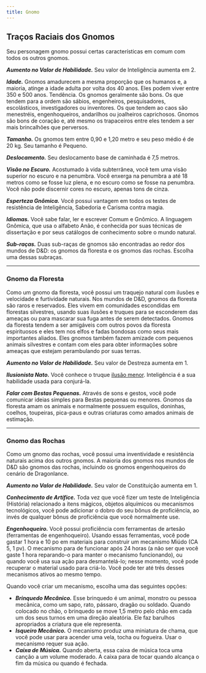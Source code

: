 ```yaml
---
title: Gnomo
---
```


## Traços Raciais dos Gnomos

Seu personagem gnomo possui certas características em comum com todos os outros gnomos.

**_Aumento no Valor de Habilidade._** Seu valor de Inteligência aumenta em 2.

**_Idade._** Gnomos amadurecem a mesma proporção que os humanos e, a maioria, atinge a idade adulta por volta dos 40 anos. Eles podem viver entre 350 e 500 anos. Tendência. Os gnomos geralmente são bons. Os que tendem para a ordem são sábios, engenheiros, pesquisadores, escolásticos, investigadores ou inventores. Os que tendem ao caos são menestréis, engenhoqueiros, andarilhos ou joalheiros caprichosos. Gnomos são bons de coração e, até mesmo os trapaceiros entre eles tendem a ser mais brincalhões que perversos.

**_Tamanho._** Os gnomos tem entre 0,90 e 1,20 metro e seu peso médio é de 20 kg. Seu tamanho é Pequeno.

**_Deslocamento._** Seu deslocamento base de caminhada é 7,5 metros.

**_Visão no Escuro._** Acostumado à vida subterrânea, você tem uma visão superior no escuro e na penumbra. Você enxerga na penumbra a até 18 metros como se fosse luz plena, e no escuro como se fosse na penumbra. Você não pode discernir cores no escuro, apenas tons de cinza.

**_Esperteza Gnômica._** Você possui vantagem em todos os testes de resistência de Inteligência, Sabedoria e Carisma contra magia.

**_Idiomas._** Você sabe falar, ler e escrever Comum e Gnômico. A linguagem Gnômica, que usa o alfabeto Anão, é conhecida por suas técnicas de dissertação e por seus catálogos de conhecimento sobre o mundo natural.

**_Sub-raças._** Duas sub-raças de gnomos são encontradas ao redor dos mundos de D&D: os gnomos da floresta e os gnomos das rochas. Escolha uma dessas subraças.

---

### Gnomo da Floresta

Como um gnomo da floresta, você possui um traquejo natural com ilusões e velocidade e furtividade naturais. Nos mundos de D&D, gnomos da floresta são raros e reservados. Eles vivem em comunidades escondidas em florestas silvestres, usando suas ilusões e truques para se esconderem das ameaças ou para mascarar sua fuga antes de serem detectados. Gnomos da floresta tendem a ser amigáveis com outros povos da floresta espirituosos e eles tem nos elfos e fadas bondosas como seus mais importantes aliados. Eles gnomos também fazem amizade com pequenos animais silvestres e contam com eles para obter informações sobre ameaças que estejam perambulando por suas terras.

**_Aumento no Valor de Habilidade._** Seu valor de Destreza aumenta em 1.

**_Ilusionista Nato._** Você conhece o truque [ilusão menor](_/kompendium/dnd5/spells?name=ilusão+menor). Inteligência é a sua habilidade usada para conjurá-la.

**_Falar com Bestas Pequenas._** Através de sons e gestos, você pode comunicar ideias simples para Bestas pequenas ou menores. Gnomos da floresta amam os animais e normalmente possuem esquilos, doninhas, coelhos, toupeiras, pica-paus e outras criaturas como amados animais de estimação.

---

### Gnomo das Rochas

Como um gnomo das rochas, você possui uma inventividade e resistência naturais acima dos outros gnomos. A maioria dos gnomos nos mundos de D&D são gnomos das rochas, incluindo os gnomos engenhoqueiros do cenário de Dragonlance.

**_Aumento no Valor de Habilidade._** Seu valor de Constituição aumenta em 1.

**_Conhecimento de Artífice._** Toda vez que você fizer um teste de Inteligência (História) relacionado a itens mágicos, objetos alquímicos ou mecanismos tecnológicos, você pode adicionar o dobro do seu bônus de proficiência, ao invés de qualquer bônus de proficiência que você normalmente use.

**_Engenhoqueiro._** Você possui proficiência com ferramentas de artesão (ferramentas de engenhoqueiro). Usando essas ferramentas, você pode gastar 1 hora e 10 po em materiais para construir um mecanismo Miúdo (CA 5, 1 pv). O mecanismo para de funcionar após 24 horas (a não ser que você gaste 1 hora reparando-o para manter o mecanismo funcionando), ou quando você usa sua ação para desmantelá-lo; nesse momento, você pode recuperar o material usado para criá-lo. Você pode ter até três desses mecanismos ativos ao mesmo tempo.

Quando você criar um mecanismo, escolha uma das seguintes opções:

- **_Brinquedo Mecânico._** Esse brinquedo é um animal, monstro ou pessoa mecânica, como um sapo, rato, pássaro, dragão ou soldado. Quando colocado no chão, o brinquedo se move 1,5 metro pelo chão em cada um dos seus turnos em uma direção aleatória. Ele faz barulhos apropriados a criatura que ele representa.
- **_Isqueiro Mecânico._** O mecanismo produz uma miniatura de chama, que você pode usar para acender uma vela, tocha ou fogueira. Usar o mecanismo requer sua ação.
- **_Caixa de Música._** Quando aberta, essa caixa de música toca uma canção a um volume moderado. A caixa para de tocar quando alcança o fim da música ou quando é fechada.

